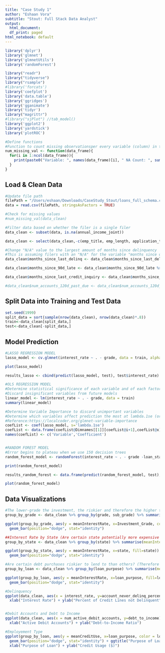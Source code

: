 ```yaml
---
title: "Case Study 1"
author: "Eshaan Vora"
subtitle: "Stout: Full Stack Data Analyst"
output: 
  html_document:
  df_print: paged
html_notebook: default
---
```

  
```r

library('dplyr')
library('glmnet')
library('glmnetUtils')
library('randomForest')

library("readr")
library("tidyverse")
library("rsample")
#library('forcats')
library('coefplot')
library('data.table')
library('ggridges')
library('gganimate')
library('tidyr')
library("magrittr")
#library("sjPlot") //tab_model()
library('ggplot2')
library('yardstick')
library('plotROC')

#Define functions
#Function to count missing observationsper every variable (column) in the data
num_missing_val <- function(data_frame){
  for(i in 1:ncol(data_frame)){
    print(paste0("Variable: ", names(data_frame)[i], " NA Count: ", sum(is.na(data_frame %>% select(i)))))
  }
}

```

## Load & Clean Data
```r

#Update file path
filePath = "/Users/eshaan/Downloads/CaseStudy_Stout/loans_full_schema.csv"
data = read.csv(filePath, stringsAsFactors = TRUE)

#Check for missing values
#num_missing_val(data_clean)

#Filter data based on whether the filer is a single filer
data_clean <- subset(data, is.na(annual_income_joint))

data_clean <- select(data_clean,-c(emp_title, emp_length, application_type, annual_income_joint, debt_to_income_joint, verification_income_joint, current_accounts_delinq, num_accounts_120d_past_due, num_accounts_30d_past_due))

#Change "N/A" value to the largest amount of months since delinquency
#This is assuming filers with an "N/A" for the variable "months since delinquency" have never been delinquent and so they should be imputed with the largest value
data_clean$months_since_last_delinq <- data_clean$months_since_last_delinq %>% replace_na(max(data_clean$months_since_last_delinq, na.rm=T))

data_clean$months_since_90d_late <- data_clean$months_since_90d_late %>% replace_na(max(data_clean$months_since_90d_late, na.rm=T))

data_clean$months_since_last_credit_inquiry <- data_clean$months_since_last_credit_inquiry %>% replace_na(max(data_clean$months_since_last_credit_inquiry, na.rm=T))

#data_clean$num_accounts_120d_past_due <- data_clean$num_accounts_120d_past_due %>% replace_na(max(data_clean$num_accounts_120d_past_due, na.rm=T))


```

## Split Data into Training and Test Data
```r

set.seed(1999)
split_data = sort(sample(nrow(data_clean), nrow(data_clean)*.8))
train<-data_clean[split_data,]
test<-data_clean[-split_data,]

```

## Model Prediction
```r
#LASSO REGRESSION MODEL
lasso_model <- cv.glmnet(interest_rate ~ . - grade, data = train, alpha = 1)

plot(lasso_model)

results_lasso <- cbind(predict(lasso_model, test), test$interest_rate)

#OLS REGRESSION MODEL
#Determine statistical significance of each variable and of each factor level within string variables
#Discard insignificant variables from future models
linear_model <- lm(interest_rate ~ . - grade, data = train)
summary(linear_model)

#Determine Variable Importance to discard unimportant variables
#Determine which variables affect prediction the most at lambda.1se (or 1 standard error away from prediction)
#Reference:https://localcoder.org/glmnet-variable-importance
coefList <- coef(lasso_model, s='lambda.1se')
coefList <- data.frame(coefList@Dimnames[[1]][coefList@i+1],coefList@x)
names(coefList) <- c('Variable','Coefficient')


#RANDOM FOREST MODEL
#Error begins to plateau when we use 150 decision trees
random_forest_model <- randomForest(interest_rate ~ . - grade -loan_status -term -total_debit_limit, data = data_clean, mtry = 5, importance = TRUE, ntree=150)

print(random_forest_model)

results_random_forest <- data.frame(predict(random_forest_model, test), test$interest_rate)

plot(random_forest_model)

```

## Data Visualizations
```r

#The lower-grade the investment, the riskier and therefore the higher the interest rates
group_by_grade <- data_clean %>% group_by(grade, sub_grade) %>% summarise(meanInterestRate = mean(interest_rate)) %>% rename(Investment_Grade = grade)

ggplot(group_by_grade, aes(y = meanInterestRate, x=Investment_Grade, color=sub_grade)) + 
  geom_bar(position="dodge", stat="identity")

##Interest Rate by State (Are certain state potentially more expensive to borrow in?)
group_by_state <- data_clean %>% group_by(state) %>% summarise(meanInterestRate = mean(interest_rate))

ggplot(group_by_state, aes(y = meanInterestRate, x=state, fill=state)) + 
  geom_bar(position="dodge", stat="identity")

#Are certain debt purchases riskier to lend to than others? (Therefore commanding a higher interest rate)
group_by_loan <- data_clean %>% group_by(loan_purpose) %>% summarise(meanInterestRate = mean(interest_rate), meanCreditUse = mean(total_credit_utilized))

ggplot(group_by_loan, aes(y = meanInterestRate, x=loan_purpose, fill=loan_purpose)) + 
  geom_bar(position="dodge", stat="identity")

#Delinquency
ggplot(data_clean, aes(x = interest_rate, y=account_never_delinq_percent)) + geom_bin2d() + ggtitle("Percent of Credit Lines that Never Went Delinquent VS. Effective Interest Rate") +
  xlab("Interest Rate") + ylab("Percent of Credit Lines not Delinquent")


#Debit Accounts and Debt to Income
ggplot(data_clean, aes(x = num_active_debit_accounts, y=debt_to_income)) + geom_bin2d() + ggtitle("Number of Active Debit Accounts VS. Debt-to-Income") +
  xlab("Active Debit Accounts") + ylab("Debt-to-Income Ratio")

#Employement Type
ggplot(group_by_loan, aes(y = meanCreditUse, x=loan_purpose, color = loan_purpose)) + 
  geom_bar(position="dodge", stat="identity") + ggtitle("Purpose of Loan VS. Credit Utilization") +
  xlab("Purpose of Loan") + ylab("Credit Usage ($)")
```

